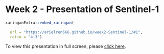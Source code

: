 # Week 2 - Presentation of Sentinel-1

```r

xaringanExtra::embed_xaringan(
  
  url = "https://arielren666.github.io/week2-Sentinel-1/#1",
  ratio = "4:3")

```

To view this presentation in full screen, please [click here](https://arielren666.github.io/week2-Sentinel-1/#1).
